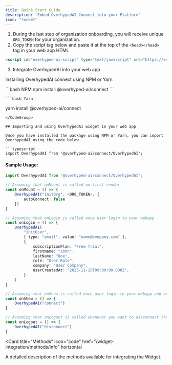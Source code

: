 ```yaml
---
title: Quick Start Guide
description: 'Embed OverhypedAI Connect into your Platform'
icon: "rocket"
---
```


1. During the last step of organization onboarding, you will receive unique `ORG_TOKEN` for your organization.
2. Copy the script tag below and paste it at the top of the `<head></head>` tag in your web app HTML

```html index.html
<script id="overhyped-ai-script" type="text/javascript" src="https://overhypedcdn.blob.core.windows.net/oai-connect/prod/main.js" async></script>
```

3. Integrate OverhypedAI into your web app

Installing OverhypedAI connect using NPM or Yarn

<CodeGroup>
    ```bash NPM
npm install @overhyped-ai/connect
```

    ```bash Yarn
yarn install @overhyped-ai/connect
```
</CodeGroup>

## Importing and using OverhypedAI widget in your web app

Once you have installed the package using NPM or Yarn, you can import OverhypedAI using the code below

```typescript
import OverhypedAI from '@overhyped-ai/connect/OverhypedAI';
```

#### Sample Usage:

```typescript
import OverhypedAI from '@overhyped-ai/connect/OverhypedAI';

// Assuming that onMount is called on first render
const onMount = () => {
    OverhypedAI("initOrg", <ORG_TOKEN>, {
        autoConnect: false
    })
}

// Assuming that onLogin is called once user login to your webapp
const onLogin = () => {
    OverhypedAI(
        "initUser",
        { type: "email", value: "name@company.com" },
        {
            subscriptionPlan: "Free Trial",
            firstName: "John",
            lastName: "Doe",
            role: "User Role",
            company: "User Company",
            userCreatedAt: "2025-11-15T09:00:00.000Z",
        }
    )
}

// Assuming that onShow is called once user login to your webapp and onLogin is called.
const onShow = () => {
    OverhypedAI("connect")
}

// Assuming that onLogout is called whenever you want to disconnect the user.
const onLogout = () => {
    OverhypedAI("disconnect")
}
```

<Card
  title="Methods"
  icon="code"
  href="/widget-integration/methods/info"
  horizontal
>
  A detailed description of the methods available for integrating the Widget.
</Card>
